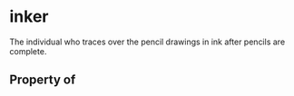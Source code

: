 # inker

The individual who traces over the pencil drawings in ink after pencils are complete.

## Property of



